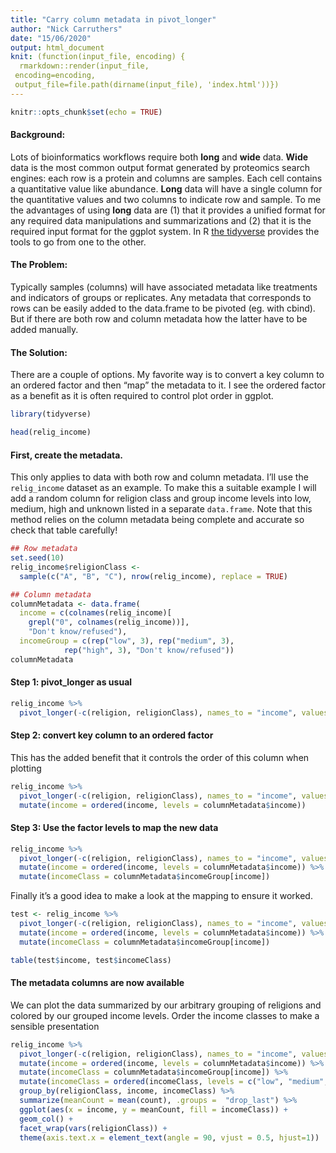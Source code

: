 ```yaml
---
title: "Carry column metadata in pivot_longer"
author: "Nick Carruthers"
date: "15/06/2020"
output: html_document
knit: (function(input_file, encoding) {
  rmarkdown::render(input_file,
 encoding=encoding,
 output_file=file.path(dirname(input_file), 'index.html'))})
---
```


```r
knitr::opts_chunk$set(echo = TRUE)
```

#### Background:
Lots of bioinformatics workflows require both **long** and **wide** data.  **Wide** data is the most common output format generated by proteomics search engines: each row is a protein and columns are samples.  Each cell contains a quantitative value like abundance.  **Long** data will have a single column for the quantitative values and two columns to indicate row and sample. To me the advantages of using **long** data are (1) that it provides a unified format for any required data manipulations and summarizations and (2) that it is the required input format for the ggplot system.  In R [the tidyverse](https://www.tidyverse.org/) provides the tools to go from one to the other.

#### The Problem:  
Typically samples (columns) will have associated metadata like treatments and indicators of groups or replicates.  Any metadata that corresponds to rows can be easily added to the data.frame to be pivoted (eg. with cbind).  But if there are both row and column metadata how the latter have to be added manually.  

#### The Solution:
There are a couple of options.  My favorite way is to convert a key column to an ordered factor and then "map" the metadata to it.  I see the ordered factor as a benefit as it is often required to control plot order in ggplot.  
 

```r
library(tidyverse)
```

```r
head(relig_income)
```

#### First, create the metadata.  
This only applies to data with both row and column metadata.  I'll use the `relig_income` dataset as an example.  To make this a suitable example I will add a random column for religion class and group income levels into low, medium, high and unknown listed in a separate `data.frame`.  Note that this method relies on the column metadata being complete and accurate so check that table carefully!

```r
## Row metadata
set.seed(10)
relig_income$religionClass <- 
  sample(c("A", "B", "C"), nrow(relig_income), replace = TRUE)

## Column metadata
columnMetadata <- data.frame(
  income = c(colnames(relig_income)[
    grepl("0", colnames(relig_income))],
    "Don't know/refused"),
  incomeGroup = c(rep("low", 3), rep("medium", 3), 
            rep("high", 3), "Don't know/refused"))
columnMetadata
```

#### Step 1: pivot_longer as usual

```r
relig_income %>%
  pivot_longer(-c(religion, religionClass), names_to = "income", values_to = "count")
```

#### Step 2:  convert key column to an ordered factor  
This has the added benefit that it controls the order of this column when plotting

```r
relig_income %>%
  pivot_longer(-c(religion, religionClass), names_to = "income", values_to = "count") %>%
  mutate(income = ordered(income, levels = columnMetadata$income))
```

#### Step 3:  Use the factor levels to map the new data  
```r
relig_income %>%
  pivot_longer(-c(religion, religionClass), names_to = "income", values_to = "count") %>%
  mutate(income = ordered(income, levels = columnMetadata$income)) %>%
  mutate(incomeClass = columnMetadata$incomeGroup[income])
```

Finally it's a good idea to make a look at the mapping to ensure it worked.  

```r
test <- relig_income %>%
  pivot_longer(-c(religion, religionClass), names_to = "income", values_to = "count") %>%
  mutate(income = ordered(income, levels = columnMetadata$income)) %>%
  mutate(incomeClass = columnMetadata$incomeGroup[income])

table(test$income, test$incomeClass)
```

#### The metadata columns are now available
We can plot the data summarized by our arbitrary grouping of religions and colored by our grouped income levels.  Order the income classes to make a sensible presentation

```r
relig_income %>%
  pivot_longer(-c(religion, religionClass), names_to = "income", values_to = "count") %>%
  mutate(income = ordered(income, levels = columnMetadata$income)) %>%
  mutate(incomeClass = columnMetadata$incomeGroup[income]) %>%
  mutate(incomeClass = ordered(incomeClass, levels = c("low", "medium", "high", "Don't know/refused"))) %>%
  group_by(religionClass, income, incomeClass) %>%
  summarize(meanCount = mean(count), .groups =  "drop_last") %>%
  ggplot(aes(x = income, y = meanCount, fill = incomeClass)) +
  geom_col() +
  facet_wrap(vars(religionClass)) + 
  theme(axis.text.x = element_text(angle = 90, vjust = 0.5, hjust=1))


```

